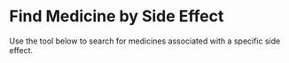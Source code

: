 
# Find Medicine by Side Effect

Use the tool below to search for medicines associated with a specific side effect.

<SideEffectToDrugs />